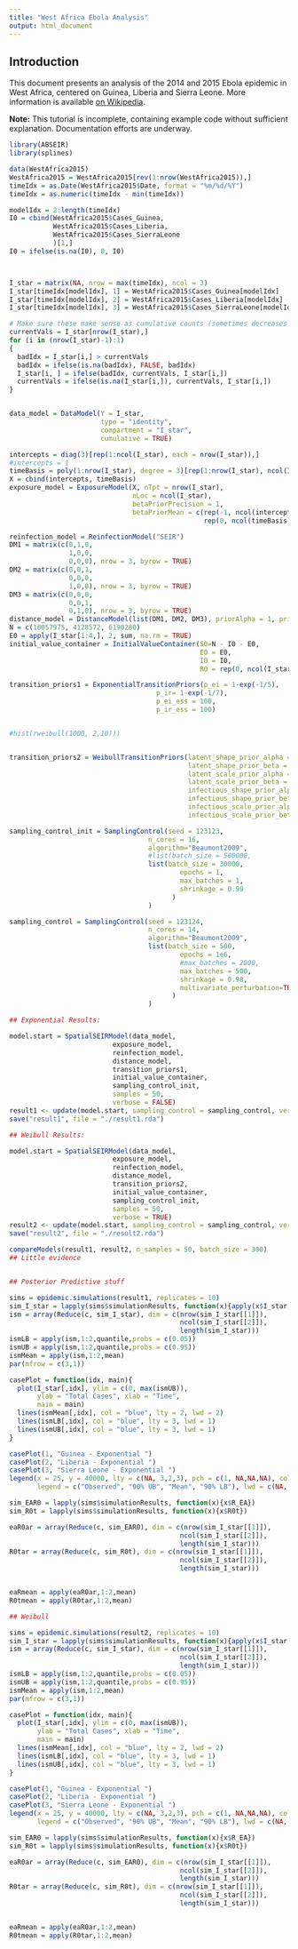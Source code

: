 ```yaml
---
title: "West Africa Ebola Analysis"
output: html_document
---
```


Introduction
---------------

This document presents an analysis of the 2014 and 2015 Ebola epidemic in West Africa, centered on Guinea, Liberia and Sierra Leone. More information is available [on Wikipedia](https://en.wikipedia.org/wiki/Ebola_virus_epidemic_in_West_Africa).

**Note:** This tutorial is incomplete, containing example code without sufficient explanation. Documentation efforts are underway. 

```r
library(ABSEIR)
library(splines)

data(WestAfrica2015)
WestAfrica2015 = WestAfrica2015[rev(1:nrow(WestAfrica2015)),]
timeIdx = as.Date(WestAfrica2015$Date, format = "%m/%d/%Y")
timeIdx = as.numeric(timeIdx - min(timeIdx))

modelIdx = 2:length(timeIdx)
I0 = cbind(WestAfrica2015$Cases_Guinea,
           WestAfrica2015$Cases_Liberia,
           WestAfrica2015$Cases_SierraLeone
           )[1,]
I0 = ifelse(is.na(I0), 0, I0)



I_star = matrix(NA, nrow = max(timeIdx), ncol = 3)
I_star[timeIdx[modelIdx], 1] = WestAfrica2015$Cases_Guinea[modelIdx]
I_star[timeIdx[modelIdx], 2] = WestAfrica2015$Cases_Liberia[modelIdx]
I_star[timeIdx[modelIdx], 3] = WestAfrica2015$Cases_SierraLeone[modelIdx]

# Make sure these make sense as cumulative counts (sometimes decreases were observed)
currentVals = I_star[nrow(I_star),]
for (i in (nrow(I_star)-1):1)
{
  badIdx = I_star[i,] > currentVals 
  badIdx = ifelse(is.na(badIdx), FALSE, badIdx)
  I_star[i, ] = ifelse(badIdx, currentVals, I_star[i,])
  currentVals = ifelse(is.na(I_star[i,]), currentVals, I_star[i,])
}


data_model = DataModel(Y = I_star,
                       type = "identity",
                       compartment = "I_star",
                       cumulative = TRUE)

intercepts = diag(3)[rep(1:ncol(I_star), each = nrow(I_star)),]
#intercepts = 1
timeBasis = poly(1:nrow(I_star), degree = 3)[rep(1:nrow(I_star), ncol(I_star)),]
X = cbind(intercepts, timeBasis)
exposure_model = ExposureModel(X, nTpt = nrow(I_star),
                               nLoc = ncol(I_star),
                               betaPriorPrecision = 1,
                               betaPriorMean = c(rep(-1, ncol(intercepts)),
                                                 rep(0, ncol(timeBasis))))

reinfection_model = ReinfectionModel("SEIR")
DM1 = matrix(c(0,1,0,
               1,0,0,
               0,0,0), nrow = 3, byrow = TRUE)
DM2 = matrix(c(0,0,1,
               0,0,0,
               1,0,0), nrow = 3, byrow = TRUE)
DM3 = matrix(c(0,0,0,
               0,0,1,
               0,1,0), nrow = 3, byrow = TRUE)
distance_model = DistanceModel(list(DM1, DM2, DM3), priorAlpha = 1, priorBeta = 25)
N = c(10057975, 4128572, 6190280)
E0 = apply(I_star[1:4,], 2, sum, na.rm = TRUE)
initial_value_container = InitialValueContainer(S0=N - I0 - E0,
                                                E0 = E0,
                                                I0 = I0,
                                                R0 = rep(0, ncol(I_star)))

transition_priors1 = ExponentialTransitionPriors(p_ei = 1-exp(-1/5), 
                                     p_ir= 1-exp(-1/7),
                                     p_ei_ess = 100,
                                     p_ir_ess = 100)


#hist(rweibull(1000, 2,10)))


transition_priors2 = WeibullTransitionPriors(latent_shape_prior_alpha = 20,
                                             latent_shape_prior_beta = 10,
                                             latent_scale_prior_alpha = 60,
                                             latent_scale_prior_beta = 6,
                                             infectious_shape_prior_alpha = 40,
                                             infectious_shape_prior_beta = 40,
                                             infectious_scale_prior_alpha = 60,
                                             infectious_scale_prior_beta = 6)

sampling_control_init = SamplingControl(seed = 123123, 
                                   n_cores = 16,
                                   algorithm="Beaumont2009",
                                   #list(batch_size = 500000,
                                   list(batch_size = 30000,
                                           epochs = 1,
                                           max_batches = 1,
                                           shrinkage = 0.99
                                         )
                                   )

sampling_control = SamplingControl(seed = 123124, 
                                   n_cores = 14,
                                   algorithm="Beaumont2009",
                                   list(batch_size = 500,
                                           epochs = 1e6,
                                           #max_batches = 2000,
                                           max_batches = 500,
                                           shrinkage = 0.98,
                                           multivariate_perturbation=TRUE
                                         )
                                   )

## Exponential Results:

model.start = SpatialSEIRModel(data_model,
                          exposure_model,
                          reinfection_model,
                          distance_model,
                          transition_priors1,
                          initial_value_container,
                          sampling_control_init,
                          samples = 50,
                          verbose = FALSE)
result1 <- update(model.start, sampling_control = sampling_control, verbose=TRUE)
save("result1", file = "./result1.rda")

## Weibull Results:

model.start = SpatialSEIRModel(data_model,
                          exposure_model,
                          reinfection_model,
                          distance_model,
                          transition_priors2,
                          initial_value_container,
                          sampling_control_init,
                          samples = 50,
                          verbose = TRUE)
result2 <- update(model.start, sampling_control = sampling_control, verbose=FALSE)
save("result2", file = "./result2.rda")

compareModels(result1, result2, n_samples = 50, batch_size = 300)
## Little evidence


## Posterior Predictive stuff

sims = epidemic.simulations(result1, replicates = 10)
sim_I_star = lapply(sims$simulationResults, function(x){apply(x$I_star, 2, cumsum)})
ism = array(Reduce(c, sim_I_star), dim = c(nrow(sim_I_star[[1]]),
                                           ncol(sim_I_star[[2]]),
                                           length(sim_I_star)))
ismLB = apply(ism,1:2,quantile,probs = c(0.05))
ismUB = apply(ism,1:2,quantile,probs = c(0.95))
ismMean = apply(ism,1:2,mean)
par(mfrow = c(3,1))

casePlot = function(idx, main){
  plot(I_star[,idx], ylim = c(0, max(ismUB)), 
       ylab = "Total Cases", xlab = "Time",
       main = main)
  lines(ismMean[,idx], col = "blue", lty = 2, lwd = 2)
  lines(ismLB[,idx], col = "blue", lty = 3, lwd = 1)
  lines(ismUB[,idx], col = "blue", lty = 3, lwd = 1)
}

casePlot(1, "Guinea - Exponential ")
casePlot(2, "Liberia - Exponential ")
casePlot(3, "Sierra Leone - Exponential ")
legend(x = 25, y = 40000, lty = c(NA, 3,2,3), pch = c(1, NA,NA,NA), col = c("black", rep("blue", 3)), 
       legend = c("Observed", "90% UB", "Mean", "90% LB"), lwd = c(NA, 1, 2, 1), cex = 0.8)

sim_EAR0 = lapply(sims$simulationResults, function(x){x$R_EA})
sim_R0t = lapply(sims$simulationResults, function(x){x$R0t})

eaR0ar = array(Reduce(c, sim_EAR0), dim = c(nrow(sim_I_star[[1]]),
                                           ncol(sim_I_star[[2]]),
                                           length(sim_I_star)))
R0tar = array(Reduce(c, sim_R0t), dim = c(nrow(sim_I_star[[1]]),
                                           ncol(sim_I_star[[2]]),
                                           length(sim_I_star)))


eaRmean = apply(eaR0ar,1:2,mean)
R0tmean = apply(R0tar,1:2,mean)

## Weibull

sims = epidemic.simulations(result2, replicates = 10)
sim_I_star = lapply(sims$simulationResults, function(x){apply(x$I_star, 2, cumsum)})
ism = array(Reduce(c, sim_I_star), dim = c(nrow(sim_I_star[[1]]),
                                           ncol(sim_I_star[[2]]),
                                           length(sim_I_star)))
ismLB = apply(ism,1:2,quantile,probs = c(0.05))
ismUB = apply(ism,1:2,quantile,probs = c(0.95))
ismMean = apply(ism,1:2,mean)
par(mfrow = c(3,1))

casePlot = function(idx, main){
  plot(I_star[,idx], ylim = c(0, max(ismUB)), 
       ylab = "Total Cases", xlab = "Time",
       main = main)
  lines(ismMean[,idx], col = "blue", lty = 2, lwd = 2)
  lines(ismLB[,idx], col = "blue", lty = 3, lwd = 1)
  lines(ismUB[,idx], col = "blue", lty = 3, lwd = 1)
}

casePlot(1, "Guinea - Exponential ")
casePlot(2, "Liberia - Exponential ")
casePlot(3, "Sierra Leone - Exponential ")
legend(x = 25, y = 40000, lty = c(NA, 3,2,3), pch = c(1, NA,NA,NA), col = c("black", rep("blue", 3)), 
       legend = c("Observed", "90% UB", "Mean", "90% LB"), lwd = c(NA, 1, 2, 1), cex = 0.8)

sim_EAR0 = lapply(sims$simulationResults, function(x){x$R_EA})
sim_R0t = lapply(sims$simulationResults, function(x){x$R0t})

eaR0ar = array(Reduce(c, sim_EAR0), dim = c(nrow(sim_I_star[[1]]),
                                           ncol(sim_I_star[[2]]),
                                           length(sim_I_star)))
R0tar = array(Reduce(c, sim_R0t), dim = c(nrow(sim_I_star[[1]]),
                                           ncol(sim_I_star[[2]]),
                                           length(sim_I_star)))


eaRmean = apply(eaR0ar,1:2,mean)
R0tmean = apply(R0tar,1:2,mean)




```